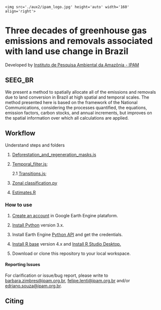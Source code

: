 <div>
    <img src='./aux2/ipam_logo.jpg' height='auto' width='160' align='right'>
  <h1>  **Three decades of greenhouse gas emissions and removals associated with land use change in Brazil** </h1>
</div>

Developed by [Instituto de Pesquisa Ambiental da Amazônia - IPAM](https://ipam.org.br/)<br>


## SEEG_BR 

  We present a method to spatially allocate all of the emissions and removals due to land conversion in Brazil at high spatial and temporal scales. The method presented here is based on the framework of the National Communications, considering the processes quantified, the equations, emission factors, carbon stocks, and annual increments, but improves on the spatial information over which all calculations are applied. 



## Workflow
   Understand steps and folders

 1. [Deforestation_and_regeneration_masks.js](https://github.com/musx/mapbiomas-cerrado-col6/tree/main/1-feature-space)

 2. [Temporal_filter.js](https://github.com/musx/mapbiomas-cerrado-col6/tree/main/2-general-map);
    
    2.1 [Transitions.js](https://github.com/musx/mapbiomas-cerrado-col6/tree/main/2-general-map);

3. [Zonal classification.py](https://github.com/musx/mapbiomas-cerrado-col6/tree/main/3-wetlands)

4. [Estimates.R](https://github.com/musx/mapbiomas-cerrado-col6/tree/main/4-integrate-map)


### How to use
1. [Create an account](https://signup.earthengine.google.com/) in Google Earth Engine plataform.

2. [Install Python](https://www.python.org/downloads/) version 3.x.

3. Install Earth Engine [Python API](https://developers.google.com/earth-engine/guides/python_install) and get the credentials. 

4. [Install R base](https://cran.r-project.org/bin/) version 4.x and [Install R Studio Desktop.](https://www.rstudio.com/products/rstudio/download/)

5. Download or clone this repository to your local workspace.


#### Reporting Issues
For clarification or issue/bug report, please write to <barbara.zimbres@ipam.org.br>, <felipe.lenti@ipam.org.br> and/or <edriano.souza@ipam.org.br>.


## Citing
